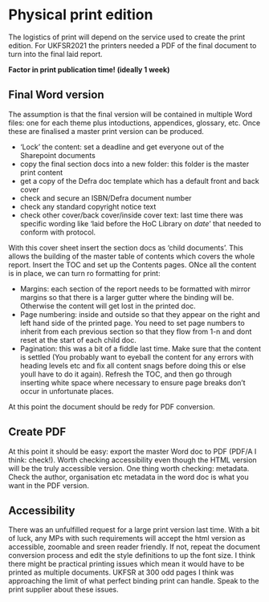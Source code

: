 # Physical print edition

The logistics of print will depend on the service used to create the print edition. For UKFSR2021 the printers needed a PDF of the final document to turn into the final laid report.

**Factor in print publication time! (ideally 1 week)**

## Final Word version

The assumption is that the final version will be contained in multiple Word files: one for each theme plus intoductions, appendices, glossary, etc. Once these are finalised a master print version can be produced.

- 'Lock' the content:  set a deadline and get everyone out of the Sharepoint documents
- copy the final section docs into a new folder: this folder is the master print content
- get a copy of the Defra doc template which has a default front and back cover
- check and secure an ISBN/Defra document number
- check any standard copyright notice text
- check other cover/back cover/inside cover text: last time there was specific wording like 'laid before the HoC Library on _date_' that needed to conform with protocol.

With this cover sheet insert the section docs as 'child documents'. This allows the building of the master table of contents which covers the whole report. Insert the TOC and set up the Contents pages. ONce all the content is in place, we can turn ro formatting for print:

- Margins: each section of the report needs to be formatted with mirror margins so that there is a larger gutter where the binding will be. Otherwise the content will get lost in the printed doc.
- Page numbering: inside and outside so that they appear on the right and left hand side of the printed page. You need to set page numbers to inherit from each previous section so that they flow from 1-n and dont reset at the start of each child doc. 
- Pagination: this was a bit of a fiddle last time. Make sure that the content is settled (You probably want to eyeball the content for any errors with heading levels etc and fix all content snags before doing this or else youll have to do it again). Refresh the TOC, and then go through inserting white space where necessary to ensure page breaks don't occur in unfortunate places. 

At this point the document should be redy for PDF conversion.

## Create PDF

At this point it should be easy: export the master Word doc to PDF (PDF/A I think: check!). Worth checking accessibility even though the HTML version will be the truly accessible version. One thing worth checking: metadata. Check the author, organisation etc metadata in the word doc is what you want in the PDF version.

## Accessibility

There was an unfulfilled request for a large print version last time. With a bit of luck, any MPs with such requirements will accept the html version as accessible, zoomable and sreen reader friendly. If not, repeat the document conversion process and edit the style definitions to up the font size. I think there might be practical printing issues which mean it would have to be printed as multiple documents. UKFSR at 300 odd pages I think was approaching the limit of what perfect binding print can handle. Speak to the print supplier about these issues.